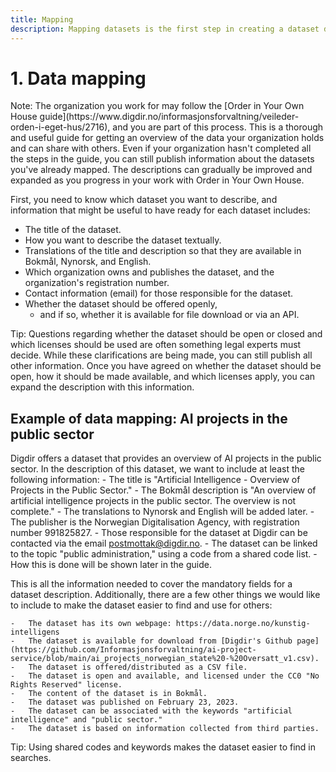 ```yaml
---
title: Mapping
description: Mapping datasets is the first step in creating a dataset description.
---
```


# 1. Data mapping

<Alert data-size='sm'>
    Note: The organization you work for may follow the [Order in Your Own House
    guide](https://www.digdir.no/informasjonsforvaltning/veileder-orden-i-eget-hus/2716), and you are part of this
    process. This is a thorough and useful guide for getting an overview of the data your organization holds and can
    share with others. Even if your organization hasn't completed all the steps in the guide, you can still publish
    information about the datasets you've already mapped. The descriptions can gradually be improved and expanded as you
    progress in your work with Order in Your Own House.
</Alert>

First, you need to know which dataset you want to describe, and information that might be useful to have ready for each dataset includes:

- The title of the dataset.
- How you want to describe the dataset textually.
- Translations of the title and description so that they are available in Bokmål, Nynorsk, and English.
- Which organization owns and publishes the dataset, and the organization's registration number.
- Contact information (email) for those responsible for the dataset.
- Whether the dataset should be offered openly,
    - and if so, whether it is available for file download or via an API.

<Alert data-size='sm'>
    Tip: Questions regarding whether the dataset should be open or closed and which licenses should be used are often
    something legal experts must decide. While these clarifications are being made, you can still publish all other
    information. Once you have agreed on whether the dataset should be open, how it should be made available, and which
    licenses apply, you can expand the description with this information.
</Alert>

## Example of data mapping: AI projects in the public sector

Digdir offers a dataset that provides an overview of AI projects in the public sector. In the description of this dataset, we want to include at least the following information: - The title is "Artificial Intelligence - Overview of Projects in the Public Sector." - The Bokmål description is "An overview of artificial intelligence projects in the public sector. The overview is not complete." - The translations to Nynorsk and English will be added later. - The publisher is the Norwegian Digitalisation Agency, with registration number 991825827. - Those responsible for the dataset at Digdir can be contacted via the email postmottak@digdir.no. - The dataset can be linked to the topic "public administration," using a code from a shared code list. - How this is done will be shown later in the guide.

This is all the information needed to cover the mandatory fields for a dataset description. Additionally, there are a few other things we would like to include to make the dataset easier to find and use for others:

    -   The dataset has its own webpage: https://data.norge.no/kunstig-intelligens
    -   The dataset is available for download from [Digdir's Github page](https://github.com/Informasjonsforvaltning/ai-project-service/blob/main/ai_projects_norwegian_state%20-%20Oversatt_v1.csv).
    -   The dataset is offered/distributed as a CSV file.
    -   The dataset is open and available, and licensed under the CC0 "No Rights Reserved" license.
    -   The content of the dataset is in Bokmål.
    -   The dataset was published on February 23, 2023.
    -   The dataset can be associated with the keywords "artificial intelligence" and "public sector."
    -   The dataset is based on information collected from third parties.

<Alert data-size='sm'>Tip: Using shared codes and keywords makes the dataset easier to find in searches.</Alert>
